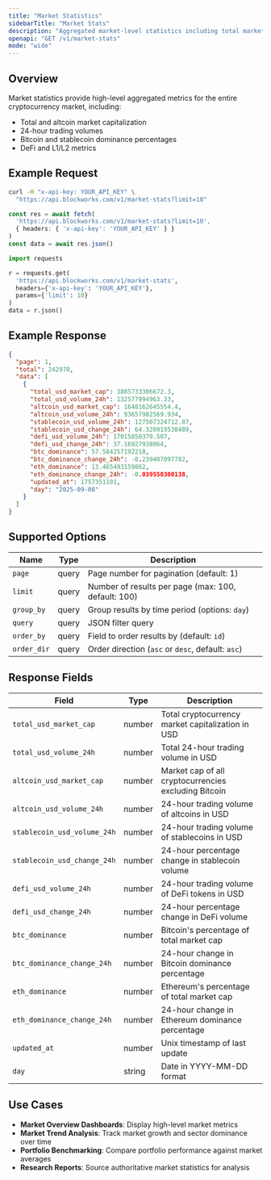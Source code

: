 ```yaml
---
title: "Market Statistics"
sidebarTitle: "Market Stats"
description: "Aggregated market-level statistics including total market cap, volume, and dominance metrics."
openapi: "GET /v1/market-stats"
mode: "wide"
---
```


## Overview

Market statistics provide high-level aggregated metrics for the entire cryptocurrency market, including:
- Total and altcoin market capitalization
- 24-hour trading volumes
- Bitcoin and stablecoin dominance percentages
- DeFi and L1/L2 metrics

## Example Request

<CodeGroup>

```bash cURL
curl -H "x-api-key: YOUR_API_KEY" \
  "https://api.blockworks.com/v1/market-stats?limit=10"
```

```typescript TypeScript
const res = await fetch(
  'https://api.blockworks.com/v1/market-stats?limit=10',
  { headers: { 'x-api-key': 'YOUR_API_KEY' } }
)
const data = await res.json()
```

```python Python
import requests

r = requests.get(
  'https://api.blockworks.com/v1/market-stats',
  headers={'x-api-key': 'YOUR_API_KEY'},
  params={'limit': 10}
)
data = r.json()
```

</CodeGroup>

## Example Response

```json
{
  "page": 1,
  "total": 242970,
  "data": [
    {
      "total_usd_market_cap": 3885733306672.3,
      "total_usd_volume_24h": 132577994963.33,
      "altcoin_usd_market_cap": 1648162645554.4,
      "altcoin_usd_volume_24h": 93657982569.934,
      "stablecoin_usd_volume_24h": 127507324712.87,
      "stablecoin_usd_change_24h": 64.320919538489,
      "defi_usd_volume_24h": 17015050379.507,
      "defi_usd_change_24h": 37.16927938064,
      "btc_dominance": 57.584257192218,
      "btc_dominance_change_24h": -0.239407097782,
      "eth_dominance": 13.465493159862,
      "eth_dominance_change_24h": -0.039550300138,
      "updated_at": 1757351101,
      "day": "2025-09-08"
    }
  ]
}
```

## Supported Options

| Name | Type | Description |
|-------|------|-------------|
| `page` | query | Page number for pagination (default: 1) |
| `limit` | query | Number of results per page (max: 100, default: 100) |
| `group_by` | query | Group results by time period (options: `day`) |
| `query` | query | JSON filter query |
| `order_by` | query | Field to order results by (default: `id`) |
| `order_dir` | query | Order direction (`asc` or `desc`, default: `asc`) |

## Response Fields

| Field | Type | Description |
|-------|------|-------------|
| `total_usd_market_cap` | number | Total cryptocurrency market capitalization in USD |
| `total_usd_volume_24h` | number | Total 24-hour trading volume in USD |
| `altcoin_usd_market_cap` | number | Market cap of all cryptocurrencies excluding Bitcoin |
| `altcoin_usd_volume_24h` | number | 24-hour trading volume of altcoins in USD |
| `stablecoin_usd_volume_24h` | number | 24-hour trading volume of stablecoins in USD |
| `stablecoin_usd_change_24h` | number | 24-hour percentage change in stablecoin volume |
| `defi_usd_volume_24h` | number | 24-hour trading volume of DeFi tokens in USD |
| `defi_usd_change_24h` | number | 24-hour percentage change in DeFi volume |
| `btc_dominance` | number | Bitcoin's percentage of total market cap |
| `btc_dominance_change_24h` | number | 24-hour change in Bitcoin dominance percentage |
| `eth_dominance` | number | Ethereum's percentage of total market cap |
| `eth_dominance_change_24h` | number | 24-hour change in Ethereum dominance percentage |
| `updated_at` | number | Unix timestamp of last update |
| `day` | string | Date in YYYY-MM-DD format |

## Use Cases

- **Market Overview Dashboards**: Display high-level market metrics
- **Market Trend Analysis**: Track market growth and sector dominance over time
- **Portfolio Benchmarking**: Compare portfolio performance against market averages
- **Research Reports**: Source authoritative market statistics for analysis